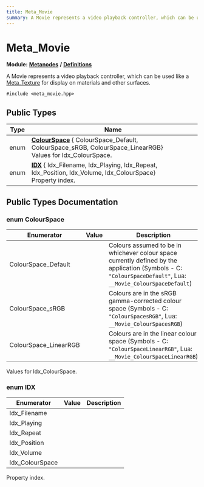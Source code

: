 ```yaml
---
title: Meta_Movie
summary: A Movie represents a video playback controller, which can be used like a Meta_Texture for display on materials and other surfaces. 
---
```


# Meta_Movie

**Module:** **[Metanodes](../../modules/metanodes/index.mdx)** **/** **[Definitions](../../modules/metanodes/definitions.mdx)**

A Movie represents a video playback controller, which can be used like a [Meta_Texture](../metanodes/meta-texture.mdx) for display on materials and other surfaces. 

`#include <meta_movie.hpp>`

## Public Types

| Type           | Name           |
| -------------- | -------------- |
| enum| **[ColourSpace](#enum-colourspace)** { ColourSpace_Default, ColourSpace_sRGB, ColourSpace_LinearRGB}<br />Values for Idx_ColourSpace.  |
| enum| **[IDX](#enum-idx)** { Idx_Filename, Idx_Playing, Idx_Repeat, Idx_Position, Idx_Volume, Idx_ColourSpace}<br />Property index.  |

## Public Types Documentation

### enum ColourSpace

| Enumerator | Value | Description |
| ---------- | ----- | ----------- |
| ColourSpace_Default | | Colours assumed to be in whichever colour space currently defined by the application (Symbols - C: `"ColourSpaceDefault"`, Lua: `__Movie_ColourSpaceDefault`)   |
| ColourSpace_sRGB | | Colours are in the sRGB gamma-corrected colour space (Symbols - C: `"ColourSpacesRGB"`, Lua: `__Movie_ColourSpacesRGB`)   |
| ColourSpace_LinearRGB | | Colours are in the linear colour space (Symbols - C: `"ColourSpaceLinearRGB"`, Lua: `__Movie_ColourSpaceLinearRGB`)   |

Values for Idx_ColourSpace. 

### enum IDX

| Enumerator | Value | Description |
| ---------- | ----- | ----------- |
| Idx_Filename | |   |
| Idx_Playing | |   |
| Idx_Repeat | |   |
| Idx_Position | |   |
| Idx_Volume | |   |
| Idx_ColourSpace | |   |

Property index. 
